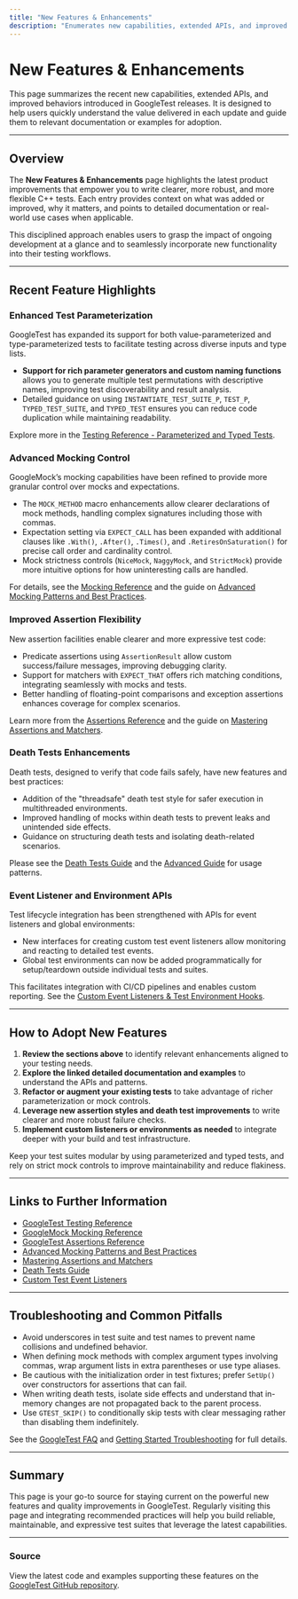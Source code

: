 ```yaml
---
title: "New Features & Enhancements"
description: "Enumerates new capabilities, extended APIs, and improved behaviors introduced in recent releases, with short context and links to relevant documentation or examples."
---
```


# New Features & Enhancements

This page summarizes the recent new capabilities, extended APIs, and improved behaviors introduced in GoogleTest releases. It is designed to help users quickly understand the value delivered in each update and guide them to relevant documentation or examples for adoption.

---

## Overview

The **New Features & Enhancements** page highlights the latest product improvements that empower you to write clearer, more robust, and more flexible C++ tests. Each entry provides context on what was added or improved, why it matters, and points to detailed documentation or real-world use cases when applicable.

This disciplined approach enables users to grasp the impact of ongoing development at a glance and to seamlessly incorporate new functionality into their testing workflows.

---

## Recent Feature Highlights

### Enhanced Test Parameterization
GoogleTest has expanded its support for both value-parameterized and type-parameterized tests to facilitate testing across diverse inputs and type lists.

- **Support for rich parameter generators and custom naming functions** allows you to generate multiple test permutations with descriptive names, improving test discoverability and result analysis.
- Detailed guidance on using `INSTANTIATE_TEST_SUITE_P`, `TEST_P`, `TYPED_TEST_SUITE`, and `TYPED_TEST` ensures you can reduce code duplication while maintaining readability.

Explore more in the [Testing Reference - Parameterized and Typed Tests](docs/reference/testing.md#TEST_P).

### Advanced Mocking Control
GoogleMock’s mocking capabilities have been refined to provide more granular control over mocks and expectations.

- The `MOCK_METHOD` macro enhancements allow clearer declarations of mock methods, handling complex signatures including those with commas.
- Expectation setting via `EXPECT_CALL` has been expanded with additional clauses like `.With()`, `.After()`, `.Times()`, and `.RetiresOnSaturation()` for precise call order and cardinality control.
- Mock strictness controls (`NiceMock`, `NaggyMock`, and `StrictMock`) provide more intuitive options for how uninteresting calls are handled.

For details, see the [Mocking Reference](docs/reference/mocking.md) and the guide on [Advanced Mocking Patterns and Best Practices](guides/core-workflows/mocking-best-practices.mdx).

### Improved Assertion Flexibility
New assertion facilities enable clearer and more expressive test code:

- Predicate assertions using `AssertionResult` allow custom success/failure messages, improving debugging clarity.
- Support for matchers with `EXPECT_THAT` offers rich matching conditions, integrating seamlessly with mocks and tests.
- Better handling of floating-point comparisons and exception assertions enhances coverage for complex scenarios.

Learn more from the [Assertions Reference](api-reference/core-testing-api/assertions.mdx) and the guide on [Mastering Assertions and Matchers](guides/core-workflows/assertions-and-matchers.mdx).

### Death Tests Enhancements
Death tests, designed to verify that code fails safely, have new features and best practices:

- Addition of the "threadsafe" death test style for safer execution in multithreaded environments.
- Improved handling of mocks within death tests to prevent leaks and unintended side effects.
- Guidance on structuring death tests and isolating death-related scenarios.

Please see the [Death Tests Guide](guides/core-workflows/death-tests.mdx) and the [Advanced Guide](docs/advanced.md#death-tests) for usage patterns.

### Event Listener and Environment APIs
Test lifecycle integration has been strengthened with APIs for event listeners and global environments:

- New interfaces for creating custom test event listeners allow monitoring and reacting to detailed test events.
- Global test environments can now be added programmatically for setup/teardown outside individual tests and suites.

This facilitates integration with CI/CD pipelines and enables custom reporting. See the [Custom Event Listeners & Test Environment Hooks](api-reference/advanced-and-internal-utilities/custom-test-event-listeners.mdx).

---

## How to Adopt New Features

1. **Review the sections above** to identify relevant enhancements aligned to your testing needs.
2. **Explore the linked detailed documentation and examples** to understand the APIs and patterns.
3. **Refactor or augment your existing tests** to take advantage of richer parameterization or mock controls.
4. **Leverage new assertion styles and death test improvements** to write clearer and more robust failure checks.
5. **Implement custom listeners or environments as needed** to integrate deeper with your build and test infrastructure.

<Tip>
Keep your test suites modular by using parameterized and typed tests, and rely on strict mock controls to improve maintainability and reduce flakiness.
</Tip>

---

## Links to Further Information

- [GoogleTest Testing Reference](docs/reference/testing.md)
- [GoogleMock Mocking Reference](docs/reference/mocking.md)
- [GoogleTest Assertions Reference](api-reference/core-testing-api/assertions.mdx)
- [Advanced Mocking Patterns and Best Practices](guides/core-workflows/mocking-best-practices.mdx)
- [Mastering Assertions and Matchers](guides/core-workflows/assertions-and-matchers.mdx)
- [Death Tests Guide](guides/core-workflows/death-tests.mdx)
- [Custom Test Event Listeners](api-reference/advanced-and-internal-utilities/custom-test-event-listeners.mdx)

---

## Troubleshooting and Common Pitfalls

- Avoid underscores in test suite and test names to prevent name collisions and undefined behavior.
- When defining mock methods with complex argument types involving commas, wrap argument lists in extra parentheses or use type aliases.
- Be cautious with the initialization order in test fixtures; prefer `SetUp()` over constructors for assertions that can fail.
- When writing death tests, isolate side effects and understand that in-memory changes are not propagated back to the parent process.
- Use `GTEST_SKIP()` to conditionally skip tests with clear messaging rather than disabling them indefinitely.

See the [GoogleTest FAQ](docs/faq.md) and [Getting Started Troubleshooting](getting-started/troubleshooting/common-setup-issues.mdx) for full details.

---

## Summary

This page is your go-to source for staying current on the powerful new features and quality improvements in GoogleTest. Regularly visiting this page and integrating recommended practices will help you build reliable, maintainable, and expressive test suites that leverage the latest capabilities.

---

### Source
View the latest code and examples supporting these features on the
[GoogleTest GitHub repository](https://github.com/google/googletest).
